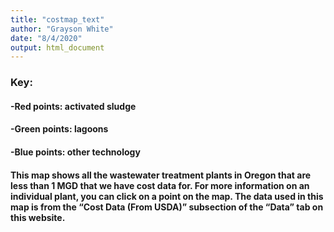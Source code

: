 ```yaml
---
title: "costmap_text"
author: "Grayson White"
date: "8/4/2020"
output: html_document
---
```


### Key:      
#### -Red points: activated sludge       
#### -Green points: lagoons      
#### -Blue points: other technology
      
#### This map shows all the wastewater treatment plants in Oregon that are less than 1 MGD that we have cost data for. For more information on an individual plant, you can click on a point on the map. The data used in this map is from the "Cost Data (From USDA)" subsection of the "Data" tab on this website. 